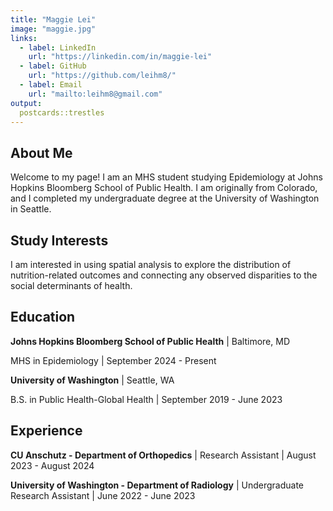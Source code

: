 ```yaml
---
title: "Maggie Lei"
image: "maggie.jpg"
links:
  - label: LinkedIn
    url: "https://linkedin.com/in/maggie-lei"
  - label: GitHub
    url: "https://github.com/leihm8/"
  - label: Email
    url: "mailto:leihm8@gmail.com"
output:
  postcards::trestles
---
```


## About Me

Welcome to my page! I am an MHS student studying Epidemiology at Johns Hopkins Bloomberg School of Public Health. I am originally from Colorado, and I completed my undergraduate degree at the University of Washington in Seattle. 

## Study Interests

I am interested in using spatial analysis to explore the distribution of nutrition-related outcomes and connecting any observed disparities to the social determinants of health.

## Education

**Johns Hopkins Bloomberg School of Public Health** \| Baltimore, MD

MHS in Epidemiology \| September 2024 - Present

**University of Washington** \| Seattle, WA

B.S. in Public Health-Global Health \| September 2019 - June 2023

## Experience

**CU Anschutz - Department of Orthopedics** \| Research Assistant \| August 2023 - August 2024

**University of Washington - Department of Radiology** \| Undergraduate Research Assistant \| June 2022 - June 2023
